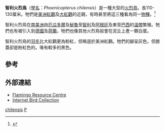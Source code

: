 {{Speciesbox
| taxon = Phoenicopterus chilensis
| binomial_authority = [[Juan_Ignacio_Molina|Molina]], 1782
| status = NT
| status_system = IUCN3.1
| status_ref = <ref name=IUCN>{{IUCN2008|assessors=BirdLife International|year=2008|id=144722|title=Phoenicopterus chilensis|downloaded=11 May 2008}}</ref>
| image = slimbridge.chilean.flamingo.arp.jpg
}}
'''智利火烈鳥'''（[[學名|學名]]：''Phoenicopterus chilensis''）是一種大型的[[火烈鳥|火烈鳥]]，長110-130厘米。牠們是[[美洲紅鸛|美洲紅鸛]]及[[大紅鸛|大紅鸛]]的近親，有時甚至將這三種看為同一[[物種|物種]]。<ref>{{Cite journal en|author=Knox, A.G., Collinson, M., Helbig, A.J., Parkin, D.P. and Sangster, G.|year=2002|title=Taxonomic recommendations for British birds|journal=Ibis|volume=144|pages=707-710}}</ref>

智利火烈鳥在[[南美洲|南美洲]]由[[厄瓜多爾|厄瓜多爾]]及[[秘魯|秘魯]]至[[智利|智利]]及[[阿根廷|阿根廷]]及東至[[巴西|巴西]]的[[溫帶|溫帶]]繁殖。牠們也有被引入到[[德國|德國]]及[[荷蘭|荷蘭]]。牠們也像其他火烈鳥般會在泥丘上產一顆白蛋。

智利火烈鳥的[[羽毛|羽毛]]比大紅鸛更為粉紅，但略遜於美洲紅鸛。牠們的腳呈灰色，但膝蓋卻是粉紅色的。喙有較多的黑色。

==參考==
{{reflist}}

==外部連結==
* [https://web.archive.org/web/20090413164043/http://www.flamingoresources.org/ Flamingo Resource Centre]
* [http://ibc.lynxeds.com/species/chilean-flamingo-phoenicopterus-chilensis Internet Bird Collection] {{Wayback|url=http://ibc.lynxeds.com/species/chilean-flamingo-phoenicopterus-chilensis |date=20100209070707 }}

{{Taxonbar}}
[[Category:火烈鳥科|chilensis]]
[[Category:1782年描述的鸟类|P]]